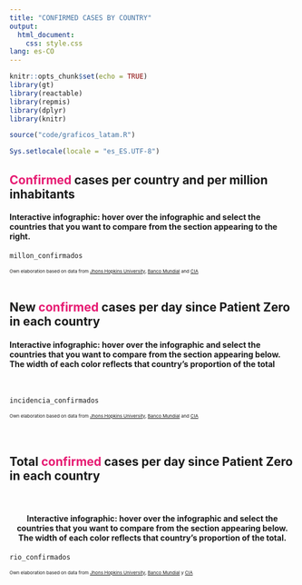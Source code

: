 ```yaml
---
title: "CONFIRMED CASES BY COUNTRY"
output: 
  html_document: 
    css: style.css
lang: es-CO
---
```


```r
knitr::opts_chunk$set(echo = TRUE)
library(gt)
library(reactable)
library(repmis)
library(dplyr)
library(knitr)

source("code/graficos_latam.R")

Sys.setlocale(locale = "es_ES.UTF-8")
```

<h2 style = color: #000000;>
    <span style = "color: #e61b72"> <b>Confirmed</b></span> cases per country and per million inhabitants
</h2>

<h4>Interactive infographic: hover over the infographic and select the countries that you want to compare from the section appearing to the right.</h4>
```r
millon_confirmados
```
<small><small><small>
Own elaboration based on data from [Jhons Hopkins University](https://github.com/CSSEGISandData/COVID-19), [Banco Mundial](https://datos.bancomundial.org/indicador/SP.POP.TOTL) and [CIA](https://www.cia.gov/library/publications/the-world-factbook/fields/335rank.html)
</small></small></small>
<br>
<br>

<h2 style = color: #000000;>
    New<span style = "color: #e61b72"> <b>confirmed</b></span> cases per day since Patient Zero in each country
</h2>

<h4>Interactive infographic: hover over the infographic and select the countries that you want to compare from the section appearing below. The width of each color reflects that country's proportion of the total</h4>
<br>
```r
incidencia_confirmados
```
<small><small><small>
Own elaboration based on data from [Jhons Hopkins University](https://github.com/CSSEGISandData/COVID-19), [Banco Mundial](https://datos.bancomundial.org/indicador/SP.POP.TOTL) and [CIA](https://www.cia.gov/library/publications/the-world-factbook/fields/335rank.html)
</small></small></small>
<br>
<br>
<br>

<h2 style = color: #000000;>
    Total <span style = "color: #e61b72"> <b>confirmed</b></span> cases per day since Patient Zero in each country
</h2>

<br>
<center><h4>Interactive infographic: hover over the infographic and select the countries that you want to compare from the section appearing below. The width of each color reflects that country's proportion of the total.</h4></center>
```r
rio_confirmados
```

<small><small><small>
Own elaboration based on data from [Jhons Hopkins University](https://github.com/CSSEGISandData/COVID-19), [Banco Mundial](https://datos.bancomundial.org/indicador/SP.POP.TOTL) y [CIA](https://www.cia.gov/library/publications/the-world-factbook/fields/335rank.html)
</small></small></small>